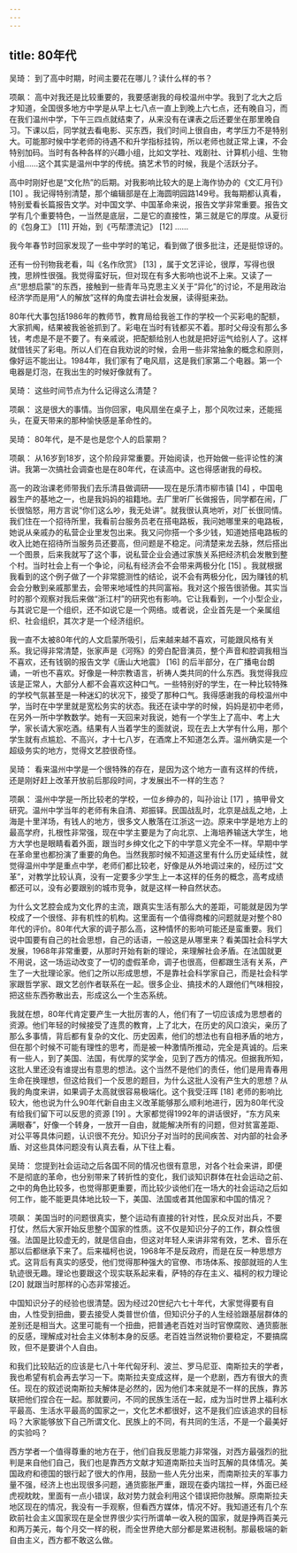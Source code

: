 ```yaml
---
---
---
```

title: 80年代
---




吴琦： 到了高中时期，时间主要花在哪儿？读什么样的书？

项飙： 高中对我还是比较重要的，我要感谢我的母校温州中学。我到了北大之后才知道，全国很多地方中学是从早上七八点一直上到晚上六七点，还有晚自习，而在我们温州中学，下午三四点就结束了，从来没有在课表之后还要坐在那里晚自习。下课以后，同学就去看电影、买东西，我们时间上很自由，考学压力不是特别大。可能那时候中学老师的待遇不和升学指标挂钩，所以老师也就正常上课，不会特别加码。当时有各种各样的兴趣小组，比如文学社、戏剧社、计算机小组、生物小组……这个其实是温州中学的传统。搞艺术节的时候，我是个活跃分子。

高中时刚好也是“文化热”的后期。对我影响比较大的是上海作协办的《文汇月刊》 [10] 。我记得特别清楚，那个编辑部是在上海圆明园路149号。我每期都认真看，特别爱看长篇报告文学。对中国文学、中国革命来说，报告文学非常重要。报告文学有几个重要特色，一当然是底层，二是它的直接性，第三就是它的厚度。从夏衍的《包身工》 [11] 开始，到《丐帮漂流记》 [12] ……

我今年春节时回家发现了一些中学时的笔记，看到做了很多批注，还是挺惊讶的。

还有一份刊物我老看，叫《名作欣赏》 [13] ，属于文艺评论，很厚，写得也很拽，思辨性很强。我觉得蛮好玩，但对现在有多大影响也说不上来。又读了一点“思想启蒙”的东西，接触到一些青年马克思主义关于“异化”的讨论，不是用政治经济学而是用“人的解放”这样的角度去讲社会发展，读得挺来劲。

80年代大事包括1986年的教师节，教育局给我爸工作的学校一个买彩电的配额，大家抓阄，结果被我爸爸抓到了。彩电在当时有钱都买不着。那时父母没有那么多钱，考虑是不是不要了。有亲戚说，把配额给别人也就是把好运气给别人了。这样就借钱买了彩电。所以人们在自我劝说的时候，会用一些非常抽象的概念和原则，像好运不能出让。1984年，我们家有了电风扇，这是我们家第二个电器。第一个电器是灯泡，在我出生的时候好像就有了。

吴琦： 这些时间节点为什么记得这么清楚？

项飙： 这是很大的事情。当你回家，电风扇坐在桌子上，那个风吹过来，还能摇头，在夏天带来的那种愉快感是革命性的。

吴琦： 80年代，是不是也是您个人的启蒙期？

项飙： 从16岁到18岁，这个阶段非常重要。开始阅读，也开始做一些评论性的演讲。我第一次搞社会调查也是在80年代，在读高中。这也得感谢我的母校。

高一的政治课老师带我们去乐清县做调研——现在是乐清市柳市镇 [14] ，中国电器生产的基地之一，也是我妈妈的祖籍地。去厂里听厂长做报告，同学都在闹，厂长很恼怒，用方言说“你们这么吵，我无处讲”。就我很认真地听，对厂长很同情。我们住在一个招待所里，我看前台服务员老在搭电路板，我问她哪里来的电路板，她说从亲戚办的私营企业里发包出来。我又问你搭一个多少钱，知道她搭电路板的收入比她在招待所当服务员还要高，但问题是不稳定。问清楚来龙去脉，然后搭出一个图景，后来我就写了这个事，说私营企业会通过家族关系把经济机会发散到整个村。当时社会上有一个争论，问私有经济会不会带来两极分化 [15] 。我就根据我看到的这个例子做了一个非常臆测性的结论，说不会有两极分化，因为赚钱的机会会分散到亲戚那里去，会带来地域性的共同富裕。我对这个报告很骄傲。其实当时的那个观察对我后来做“浙江村”的研究也有影响。它让我看到，一个小型企业，与其说它是一个组织，还不如说它是一个网络。或者说，企业首先是一个亲属组织、社会组织，其次才是一个经济组织。

我一直不太被80年代的人文启蒙所吸引，后来越来越不喜欢，可能跟风格有关系。我记得非常清楚，张家声是《河殇》的旁白配音演员，整个声音和腔调我相当不喜欢，还有钱钢的报告文学《唐山大地震》 [16] 的后半部分，在广播电台朗诵，一听也不喜欢。好像是一种宗教语言，祈祷人类共同的什么东西。我觉得我应该是正常人，大部分人都不会喜欢这种口气。一些特别好的学生，在一种比较特殊的学校气氛甚至是一种迷幻的状况下，接受了那种口气。我得感谢我的母校温州中学，当时在中学里就是宽松务实的状态。我还在读中学的时候，妈妈是初中老师，在另外一所中学教数学。她有一天回来对我说，她有一个学生上了高中、考上大学，家长请大家吃酒。结果有人当着学生的面就说，现在去上大学有什么用，那个学生就有点尴尬、不高兴，才十七八岁，在酒席上不知道怎么弄。温州确实是一个超级务实的地方，觉得文艺腔很奇怪。

吴琦： 看来温州中学是一个很特殊的存在，是因为这个地方一直有这样的传统，还是刚好赶上改革开放前后那段时间，才发展出不一样的生态？

项飙： 温州中学是一所比较老的学校，一位乡绅办的，叫孙诒让 [17] ，搞甲骨文研究。温州中学当年的老师有朱自清、郑振铎。民国战乱时，北京是战乱之地，上海是十里洋场，有钱人的地方，很多文人散落在江浙这一边。原来中学是地方上的最高学府，扎根性非常强，现在中学主要是为了向北京、上海培养输送大学生，地方大学也是眼睛看着外面，跟当时乡绅文化之下的中学意义完全不一样。早期中学在革命里也都扮演了重要的角色。当然我那时候不知道这里有什么历史延续性，就觉得温州中学是重点中学，老师们都比较老，好像是从外地调过来的，经历过“文革”，对教学比较认真，没有一定要多少学生上一本这样的任务的概念，高考成绩都还可以，没有必要跟别的城市竞争，就是这样一种自然状态。

为什么文艺腔会成为文化界的主流，跟真实生活有那么大的差距，可能就是因为学校成了一个很怪、非有机性的机构。这里面有一个值得商榷的问题就是对整个80年代的评价。80年代大家的调子那么高，这种情怀的影响可能还是蛮重要。我们说中国要有自己的社会思想，自己的话语，一般这是从哪里来？看美国社会科学大发展，1968年非常重要，从那时开始有新的理论，来理解社会矛盾。在法国就更不用说，这一场运动改变了一切的虚假革命，调子也很高，但都跟生活有关系，产生了一大批理论家。他们之所以形成思想，不是靠社会科学家自己，而是社会科学家跟哲学家、跟文艺创作者联系在一起。很多企业、搞技术的人跟他们气味相投，把这些东西弥散出去，形成这么一个生态系统。

我就在想，80年代肯定要产生一大批厉害的人，他们有了一切应该成为思想者的资源。他们年轻的时候接受了连贯的教育，上了北大，在历史的风口浪尖，亲历了那么多事情，背后都有复杂的文化、历史因素，他们的想法也有自相矛盾的地方，但在那个时候不可能有理性的思考，而是被一种激情所推动，完全是真诚的。后来有一些人，到了美国、法国，有优厚的奖学金，见到了西方的情况。但据我所知，这批人里还没有谁提出有意思的想法。这个当然不是他们的责任，他们是用青春用生命在换理想，但这给我们一个反思的题目，为什么这批人没有产生大的思想？从我的角度来讲，如果调子太高就很容易极端化。这个我受汪晖 [18] 老师的影响比较大，他也说为什么90年代新自由主义改革能够那么顺利地进行，因为80年代没有给我们留下可以反思的资源 [19] 。大家都觉得1992年的讲话很好，“东方风来满眼春”，好像一个转身，一放开一自由，就能解决所有的问题，但对贫富差距、对公平等具体问题，认识很不充分。知识分子对当时的民间疾苦、对内部的社会矛盾、对这些具体问题没有认真去看，从下往上看。

吴琦： 您提到社会运动之后各国不同的情况也很有意思，对各个社会来讲，即便不是彻底的革命，也分别带来了转折性的变化，我们谈知识群体在社会运动之前、之中的角色比较多，也觉得那更重要，而比较少谈他们在一场大的社会运动之后如何工作，能不能更具体地比较一下，美国、法国或者其他国家和中国的情况？

项飙： 美国当时的问题很真实，整个运动有直接的针对性，民众反对出兵，不要打仗，然后大家开始反思整个国家的性质。这不仅是知识分子的工作，群众性很强。法国是比较虚无的，就是信自由，但这对年轻人来讲非常有效，艺术、音乐在那以后都继承下来了。后来福柯也说，1968年不是反政府，而是在反一种思想方式。这背后有真实的感受，他们觉得那种强大的官僚、市场体系、按部就班的人生轨迹很无趣。理论也要跟这个现实联系起来看，萨特的存在主义、福柯的权力理论 [20] 就跟当时那样的心态非常接近。

中国知识分子的经验也很清楚。因为经过20世纪六七十年代，大家觉得要有自由，人性受到扭曲，要去接受人类普世价值，但知识分子的人生经验跟基层群体的差别还是相当大。这里可能有一个扭曲，把普通老百姓对当时官僚腐败、通货膨胀的反感，理解成对社会主义体制本身的反感。老百姓当然说物价要稳定，不要搞腐败，但不是要讲个人自由。

和我们比较贴近的应该是七八十年代匈牙利、波兰、罗马尼亚、南斯拉夫的学者，我也希望有机会再去学习一下。南斯拉夫变成这样，是一个悲剧，西方有很大的责任。现在的叙述说南斯拉夫解体是必然的，因为他们本来就是不一样的民族，靠苏联把他们捏合在一起。那就要问，不同的民族生活在一起，成为当时世界上福利水平最高、生活水平最高的国家之一，文化艺术都很好，这不是我们应该追求的目标吗？大家能够放下自己所谓文化、民族上的不同，有共同的生活，不是一个最美好的实验吗？

西方学者一个值得尊重的地方在于，他们自我反思能力非常强，对西方最强烈的批判是来自他们自己，我们也是靠西方文献才知道南斯拉夫当时瓦解的具体情况。美国政府和德国的银行起了很大的作用，鼓励一些人先分出来，而南斯拉夫的军事力量不强，经济上也出现很多问题，通货膨胀严重，跟现在委内瑞拉一样，外面已经虎视眈眈，里面有一点小错误，敌对势力就会利用这个错误把你肢解。原南斯拉夫地区现在的情况，我没有一手观察，但看西方媒体，情况不好。我知道还有几个东欧前社会主义国家现在是全世界很少实行所谓单一收入税的国家，就是挣两百美元和两万美元，每个月交一样的税，而全世界绝大部分都是累进税制。那最极端的新自由主义，西方都不敢这么做。